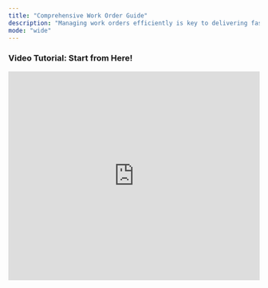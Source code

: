 ```yaml
---
title: "Comprehensive Work Order Guide"
description: "Managing work orders efficiently is key to delivering fast, reliable maintenance service—and Latchel is here to help every step of the way. This collection of help articles is your go-to resource for understanding the full life cycle of a work order in Latchel. Whether you're submitting requests, managing vendor assignments, handling resident communication, or reviewing escalations and billing, you'll find clear, actionable guidance here. These articles are designed to support both day-to-day tasks and more advanced workflows, so your team can stay organized and deliver exceptional service with confidence. "
mode: "wide"
---
```


### <Icon icon="camera-movie" iconType="sharp-duotone-solid" color="#ff9b8a" size={25} /> **Video Tutorial: Start from Here\!**

<iframe width="100%" height="420" src="https://www.youtube.com/embed/8CgvZXySIxA" title="Latchel Work Order: The New Experience" frameborder="0" allow="accelerometer; autoplay; clipboard-write; encrypted-media; gyroscope; picture-in-picture; web-share" referrerpolicy="strict-origin-when-cross-origin" allowfullscreen />

### **Getting Started with Work Orders**

<Card title="A Property Owner's Guide in Managing Work Orders" icon="book-open-reader" iconType="duotone" horizontal href="/s/topic/0TO5e000000h9wqGAA/A-Property-Owner-s-Guide-in-Managing-Work-Orders">
  A walkthrough to help owners stay in the loop and take action on work orders assigned to their properties.
</Card>

<CardGroup cols={2}>
  <Card title="Overview of Work Order Life Cycle" icon="life-ring" iconType="duotone" horizontal href="/s/topic/0TO5e000000h9wqGAA/Overview-of-Work-Order-Life-Cycle">
    Understand how a work order flows from creation to completion, including key statuses and team actions.
  </Card>
  <Card title="The Work Order Page" icon="book-open-cover" iconType="duotone" horizontal href="/s/topic/0TO5e000000h9wqGAA/The-Work-Order-Page">
    A breakdown of everything you can see and do on an individual work order page.
  </Card>
  <Card title="Work Order Status Definitions (Maintenance Page Overview)" icon="chart-bullet" iconType="duotone" horizontal href="/s/topic/0TO5e000000h9wqGAA/Work-Order-Status-Definitions-Maintenance-Page-Overview-New-Experience">
    A simple guide to what each work order status means and how it impacts workflow.
  </Card>
  <Card title="How to Submit a New Work Order" icon="box-open" iconType="duotone" horizontal href="/s/topic/0TO5e000000h9wqGAA/How-to-Submit-a-New-Work-Order">
    Learn how to create and submit a new work order in just a few steps.
  </Card>
</CardGroup>

### **Searching & Filtering**

<Card title="How to Use the Filter Options in the Work Order Tab Page" icon="filter-list" iconType="duotone" horizontal href="/s/topic/0TO5e000000h9wqGAA/How-to-Use-the-Filter-Options-in-the-Work-Order-Tab-Page">
  Use filters to quickly find work orders by property, status, severity, and more.
</Card>

### **Updating & Managing Work Orders**

<Card title="Managing Latchel Projects" icon="diagram-project" iconType="duotone" horizontal href="/s/topic/0TO5e000000h9wqGAA/Managing-Latchel-Maintenance-Projects">
  The Projects feature is designed to help you manage multi-step maintenance effort. Go over with this help guide to get you started.
</Card>

<CardGroup cols={2}>
  <Card title="How to Update the Work Order Status (i.e. to Scheduling, Pending, Completed, Canceled)" icon="hourglass-start" iconType="duotone" horizontal href="/s/topic/0TO5e000000h9wqGAA/How-to-Update-the-Work-Order-Status-i-e-to-Scheduling-Pending-Completed-Canceled-New-Experience">
    Manually update work order statuses based on progress or new information.
  </Card>
  <Card title="How to Update the Work Order Summary" icon="money-check-pen" iconType="duotone" horizontal href="/s/topic/0TO5e000000h9wqGAA/How-to-Update-the-Work-Order-Summary">
    Edit or clarify work order summaries to give your team the right context.
  </Card>
  <Card title="How to Update a Work Order Title" icon="subtitles" iconType="duotone" horizontal href="/s/topic/0TO5e000000h9wqGAA/How-to-Update-a-Work-Order-Title-New-Experience">
    Quickly change a work order's title to better reflect the task at hand.
  </Card>
  <Card title="How to Change a Work Order Number" icon="input-numeric" iconType="duotone" horizontal href="/s/topic/0TO5e000000h9wqGAA/How-to-Change-a-Work-Order-Number-New-Experience">
    Update the work order ID to match internal tracking systems if needed.
  </Card>
  <Card title="How to Change the Service Provider on a Work Order" icon="house-person-return" iconType="duotone" horizontal href="/s/topic/0TO5e000000h9wqGAA/How-to-Change-the-Service-Provider-on-a-Work-Order-New-Experience">
    Swap out the service provider handling a work order with a few clicks.
  </Card>
  <Card title="How to Change the Property on a Work Order" icon="house-chimney" iconType="duotone" horizontal href="/s/topic/0TO5e000000h9wqGAA/How-to-Change-the-Property-on-a-Work-Order-New-Experience">
    Move a work order to a different property when submitted under the wrong one.
  </Card>
  <Card title="How to Change the Primary Resident on a Work Order" icon="user-check" iconType="duotone" horizontal href="/s/topic/0TO5e000000h9wqGAA/How-to-Change-the-Primary-Resident-on-a-Work-Order-New-Experience">
    Assign a different resident to a work order for better communication.
  </Card>
  <Card title="How to Change the Severity Settings on a Work Order" icon="sunset" iconType="duotone" horizontal="false" href="/s/topic/0TO5e000000h9wqGAA/How-to-Change-the-Severity-Settings-on-a-Work-Order">
    Adjust the urgency level of a work order to match the issue’s actual priority.
  </Card>
  <Card title="How to Update the Approved Budget on an Active Work Order" icon="money-bill-trend-up" iconType="duotone" horizontal href="/s/topic/0TO5e000000h9wqGAA/How-to-Update-the-Approved-Budget-on-an-Active-Work-Order-New-Experience">
    Edit the approved budget for ongoing work based on new estimates or changes.
  </Card>
  <Card title="How to Update the Skill Required on a Work Order" icon="chart-network" iconType="duotone" horizontal="false" href="/s/topic/0TO5e000000h9wqGAA/How-to-Update-the-Skill-Required-on-a-Work-Order-New-Experience">
    Adjust the required skill to ensure the right type of service provider is assigned.
  </Card>
</CardGroup>

### **Controlling Work Order Flow & Permission**

<CardGroup cols={2}>
  <Card title="How to Place a Work Order On Hold" icon="circle-pause" iconType="duotone" horizontal href="/s/topic/0TO5e000000h9wqGAA/How-to-Place-a-Work-Order-On-Hold-New-Experience">
    Pause work orders that need to wait without canceling them.
  </Card>
  <Card title="Updating Work Order on Waiting For Materials Status" icon="stopwatch" iconType="duotone" horizontal href="/s/topic/0TO5e000000h9wqGAA/How-to-Set-Work-Order-Appointments-New-Experience">
    Track work orders waiting on parts or materials with this status update.
  </Card>
  <Card title="How to Take Action When a Work Order Is Pending" icon="right-long-to-line" iconType="duotone" horizontal href="/s/topic/0TO5e000000h9wqGAA/How-to-Take-Action-When-a-Work-Order-Is-Pending-New-Experience">
    Know what to check and how to move pending work orders forward.
  </Card>
  <Card title="How to Update Status of Work Orders on Waiting for PM" icon="user-clock" iconType="duotone" horizontal href="/s/topic/0TO5e000000h9wqGAA/How-to-Update-Status-of-Work-Orders-on-Waiting-for-PM">
    Take the next steps when a work order is paused for property manager input.
  </Card>
  <Card title="How to Enable Service Provider Locked-In on a Work Order" icon="shield-keyhole" iconType="duotone" horizontal href="/s/topic/0TO5e000000h9wqGAA/How-to-Enable-Service-Provider-Locked-In-on-a-Work-Order-New-Experience">
    Prevent a provider from being changed once locked into a job.
  </Card>
  <Card title="How to Set a Work Order as Mandatory" icon="building-lock" iconType="duotone" horizontal href="/s/topic/0TO5e000000h9wqGAA/How-to-Set-a-Work-Order-as-Mandatory-New-Experience">
    Prevent residents from canceling critical work orders by marking them as mandatory.
  </Card>
  <Card title="How to Add a New Problem/Location Setting From the Work Order Page" icon="location-check" iconType="duotone" horizontal href="/s/topic/0TO5e000000h9wqGAA/How-to-Add-a-New-Problem-Location-Setting-From-the-Work-Order-Page-New-Experience">
    Add a new issue type or location tag directly from an open work order.
  </Card>
  <Card title="How to Provide Permission for Service Provider to Access Property for a Work Order" icon="universal-access" iconType="duotone" horizontal href="/s/topic/0TO5e000000h9wqGAA/How-to-Provide-Permission-for-Service-Provider-to-Access-Property-for-a-Work-Order-New-Experience">
    Indicate when service providers can enter properties without a resident present.
  </Card>
</CardGroup>

### **Duplicate, Recall & Reopen**

<CardGroup cols={2}>
  <Card title="Duplicate vs. Recall Work Order: Know their Difference" icon="check-double" iconType="duotone" horizontal href="/s/topic/0TO5e000000h9wqGAA/Duplicate-vs-Recall-Work-Order-Know-their-Difference">
    Understand how duplicates and recall orders differ and when each is used.
  </Card>
  <Card title="How to Approve or Deny a Duplicate Work Order" icon="thumbs-up" iconType="duotone" horizontal href="/s/topic/0TO5e000000h9wqGAA/How-to-Approve-or-Deny-a-Duplicate-Work-Order">
    Review and act on flagged duplicates to avoid redundant work.
  </Card>
  <Card title="How to Reopen a Work Order" icon="folder-open" iconType="duotone" horizontal href="/s/topic/0TO5e000000h9wqGAA/How-to-Reopen-a-Work-Order-New-Experience">
    Reopen a previously closed work order when additional action is needed.
  </Card>
</CardGroup>

### **Canceling & Resending**

<CardGroup cols={2}>
  <Card title="How to Cancel a Work Order" icon="circle-xmark" iconType="duotone" horizontal href="/s/topic/0TO5e000000h9wqGAA/How-to-Cancel-a-Work-Order-New-Experience">
    Cancel a work order when it’s no longer needed or was submitted in error.
  </Card>
  <Card title="How to Resend the Work Order Details to the Service Provider" icon="hexagon-check" iconType="duotone" horizontal href="/s/topic/0TO5e000000h9wqGAA/How-to-Resend-the-Work-Order-Details-to-the-Service-Provider">
    Resend job details if a provider needs a reminder or didn’t receive them.
  </Card>
</CardGroup>

### 